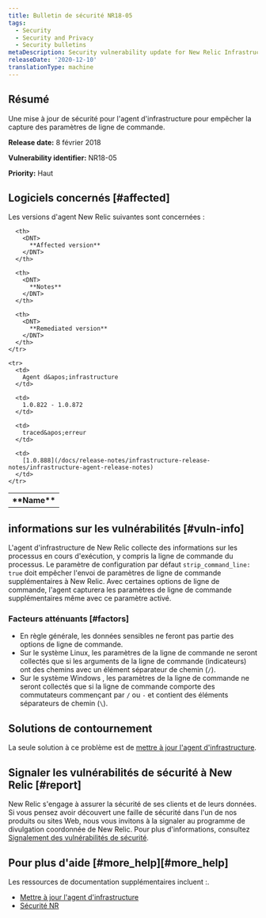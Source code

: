 ```yaml
---
title: Bulletin de sécurité NR18-05
tags:
  - Security
  - Security and Privacy
  - Security bulletins
metaDescription: Security vulnerability update for New Relic Infrastructure agent.
releaseDate: '2020-12-10'
translationType: machine
---
```


## Résumé

Une mise à jour de sécurité pour l&apos;agent d&apos;infrastructure pour empêcher la capture des paramètres de ligne de commande.

<DNT>**Release date:**</DNT> 8 février 2018

<DNT>**Vulnerability identifier:**</DNT> NR18-05

<DNT>**Priority:**</DNT> Haut

## Logiciels concernés [#affected]

Les versions d&apos;agent New Relic suivantes sont concernées :

<table>
  <tbody>
    <tr>
      <th>
        <DNT>
          **Name**
        </DNT>
      </th>

      <th>
        <DNT>
          **Affected version**
        </DNT>
      </th>

      <th>
        <DNT>
          **Notes**
        </DNT>
      </th>

      <th>
        <DNT>
          **Remediated version**
        </DNT>
      </th>
    </tr>

    <tr>
      <td>
        Agent d&apos;infrastructure
      </td>

      <td>
        1.0.822 - 1.0.872
      </td>

      <td>
        traced&apos;erreur
      </td>

      <td>
        [1.0.888](/docs/release-notes/infrastructure-release-notes/infrastructure-agent-release-notes)
      </td>
    </tr>
  </tbody>
</table>

## informations sur les vulnérabilités [#vuln-info]

L&apos;agent d&apos;infrastructure de New Relic collecte des informations sur les processus en cours d&apos;exécution, y compris la ligne de commande du processus. Le paramètre de configuration par défaut `strip_command_line: true` doit empêcher l&apos;envoi de paramètres de ligne de commande supplémentaires à New Relic. Avec certaines options de ligne de commande, l&apos;agent capturera les paramètres de ligne de commande supplémentaires même avec ce paramètre activé.

### Facteurs atténuants [#factors]

* En règle générale, les données sensibles ne feront pas partie des options de ligne de commande.
* Sur le système Linux, les paramètres de la ligne de commande ne seront collectés que si les arguments de la ligne de commande (indicateurs) ont des chemins avec un élément séparateur de chemin (`/`).
* Sur le système Windows , les paramètres de la ligne de commande ne seront collectés que si la ligne de commande comporte des commutateurs commençant par `/` ou `-` et contient des éléments séparateurs de chemin (`\`).

## Solutions de contournement

La seule solution à ce problème est de [mettre à jour l&apos;agent d&apos;infrastructure](/docs/infrastructure/new-relic-infrastructure/installation/update-infrastructure-agent).

## Signaler les vulnérabilités de sécurité à New Relic [#report]

New Relic s&apos;engage à assurer la sécurité de ses clients et de leurs données. Si vous pensez avoir découvert une faille de sécurité dans l&apos;un de nos produits ou sites Web, nous vous invitons à la signaler au programme de divulgation coordonnée de New Relic. Pour plus d&apos;informations, consultez [Signalement des vulnérabilités de sécurité](/docs/security/new-relic-security/data-privacy/reporting-security-vulnerabilities).

## Pour plus d&apos;aide [#more\_help][#more_help]

Les ressources de documentation supplémentaires incluent :.

* [Mettre à jour l&apos;agent d&apos;infrastructure](/docs/infrastructure/new-relic-infrastructure/installation/update-infrastructure-agent)
* [Sécurité NR](https://newrelic.com/security)